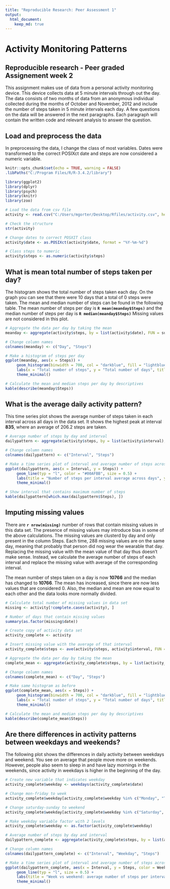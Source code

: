 ```yaml
---
title: "Reproducible Research: Peer Assessment 1"
output: 
  html_document:
    keep_md: true
---
```


# Activity Monitoring Patterns
## Reproducible research - Peer graded Assignement week 2

This assignment makes use of data from a personal activity monitoring device. This device collects data at 5 minute intervals through out the day. The data consists of two months of data from an anonymous individual collected during the months of October and November, 2012 and include the number of steps taken in 5 minute intervals each day. A few questions on the data will be answered in the next paragraphs. Each paragraph will contain the written code and relevant analysis to answer the question.

## Load and preprocess the data

In preprocessing the data, I change the class of most variables. Dates were transformed to the correct POSIXct date and steps are now considered a numeric variable.

```r
knitr::opts_chunk$set(echo = TRUE, warning = FALSE)
.libPaths("C:/Program Files/R/R-3.4.2/library")

library(ggplot2)
library(dplyr)
library(psych)
library(knitr)
library(zoo)

```

```r

# Load the data from csv file
activity <- read.csv("C:/Users/mgorter/Desktop/Rfiles/activity.csv", header = TRUE, sep = ",")

# Check the structure
str(activity)

# Change dates to correct POSXIT class
activity$date <- as.POSIXct(activity$date, format = "%Y-%m-%d")

# Class steps to numeric
activity$steps <- as.numeric(activity$steps)
```

## What is mean total number of steps taken per day?

The histogram shows the total number of steps taken each day. On the graph you can see that there were 10 days that a total of 0 steps were taken. The mean and median number of steps can be found in the following table. The mean number of steps per day is **`R mean(meanday$Steps)`** and the median number of steps per day is **`R median(meanday$Steps)`**  Missing values are not considered in this plot. 

```r
# Aggregate the data per day by taking the mean
meanday <- aggregate(activity$steps, by = list(activity$date), FUN = sum, na.rm = TRUE)

# Change column names
colnames(meanday) <- c("Day", "Steps")

# Make a histogram of steps per day
ggplot(meanday, aes(x = Steps)) +
     geom_histogram(binwidth = 700, col = "darkblue", fill = "lightblue", alpha = 0.4) +
     labs(x = "Total number of steps", y = "Total number of days", title = "Total number of steps per day") +
     theme_minimal()

# Calculate the mean and median steps per day by descriptives
kable(describe(meanday$Steps))
```

## What is the average daily activity pattern?

This time series plot shows the average number of steps taken in each interval across all days in the data set. It shows the highest peak at interval **835**, where an average of 206.2 steps are taken. 

```r
# Average number of steps by day and interval
dailypattern <- aggregate(activity$steps, by = list(activity$interval), FUN = mean, na.rm = TRUE)

# Change column names
colnames(dailypattern) <- c("Interval", "Steps")

# Make a time series plot of interval and average number of steps across all days
ggplot(dailypattern, aes(x = Interval, y = Steps)) +
     geom_line(typ = "l", color = "#00AFBB", size = 0.5) +
     labs(title = "Number of steps per interval average across days", y = "Mean number of steps") +
     theme_minimal()

# Show interval that contains maximum number of steps
kable(dailypattern[which.max(dailypattern$Steps), ])

```

## Imputing missing values

There are **`r nrow(missing)`** number of rows that contain missing values in this data set. The presence of missing values may introduce bias in some of the above calculations. The missing values are clusterd by day and only present in the column Steps. Each time, 288 missing values are on the same day, meaning that probably that person did nog wear the wearable that day. Replacing the missing value with the mean value of that day thus doesn't make sense. Instead, we calculate the average number of steps of each interval and replace the missing value with average of the corresponding interval. 

The mean number of steps taken on a day is now **10766** and the median has changed to **10766**. The mean has increased, since there are now less values that are considered 0. Also, the median and mean are now equal to each other and the data looks more normally divided. 

```r
# Calculate total number of missing values in data set
missing <- activity[!complete.cases(activity), ]

# Number of days that contain missing values
summary(as.factor(missing$date))

# Create copy of activity data set
activity_complete <- activity

# Insert missing value with the average of that interval 
activity_complete$steps <- ave(activity$steps, activity$interval, FUN = na.aggregate)

# Aggregate the data per day by taking the mean
complete_mean <- aggregate(activity_complete$steps, by = list(activity_complete$date), FUN = sum, na.rm = TRUE)

# Change column names
colnames(complete_mean) <- c("Day", "Steps")

# Make same histogram as before
ggplot(complete_mean, aes(x = Steps)) +
     geom_histogram(binwidth = 700, col = "darkblue", fill = "lightblue", alpha = 0.4) +
     labs(x = "Total number of steps", y = "Total number of days", title = "Total number of steps per day") +
     theme_minimal()

# Calculate the mean and median steps per day by descriptives
kable(describe(complete_mean$Steps))

```

## Are there differences in activity patterns between weekdays and weekends?

The following plot shows the differences in daily activity between weekdays and weekend. You see on average that people move more on weekends. However, people also seem to sleep in and have lazy mornings in the weekends, since activity in weekdays is higher in the beginning of the day.

```r
# Create new variable that indicates weekday
activity_complete$weekday <- weekdays(activity_complete$date)

# Change mon-friday to week
activity_complete$weekday[activity_complete$weekday %in% c("Monday", "Tuesday", "Wednesday", "Thursday", "Friday")] <- "weekday"

# Change saturday-sunday to weekend
activity_complete$weekday[activity_complete$weekday %in% c("Saturday", "Sunday")] <- "weekend"

# Make weekday variable factor with 2 levels
activity_complete$weekday <- as.factor(activity_complete$weekday)

# Average number of steps by day and interval
dailypattern_complete <- aggregate(activity_complete$steps, by = list(activity_complete$interval, activity_complete$weekday), FUN = mean, na.rm = TRUE)

# Change column names
colnames(dailypattern_complete) <- c("Interval", "Weekday", "Steps")

# Make a time series plot of interval and average number of steps across all days
ggplot(dailypattern_complete, aes(x = Interval, y = Steps, color = Weekday)) +
     geom_line(typ = "l", size = 0.5) +
     labs(title = "Week vs weekend: average number of steps per interval", y = "Mean number of steps") +
     theme_minimal()
```
